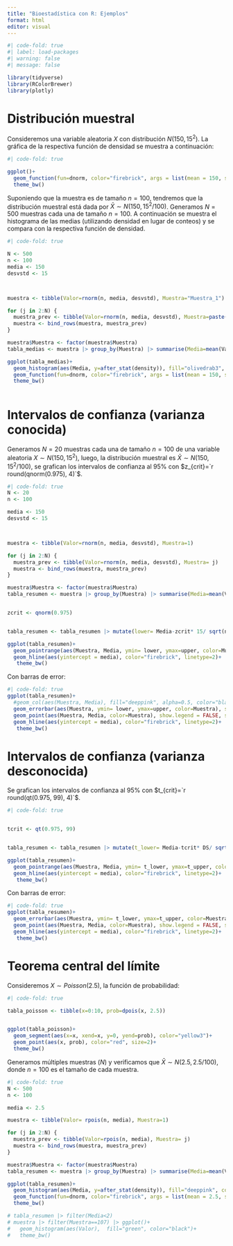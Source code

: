 ```yaml
---
title: "Bioestadística con R: Ejemplos"
format: html
editor: visual
---
```


```r
#| code-fold: true
#| label: load-packages
#| warning: false
#| message: false

library(tidyverse)
library(RColorBrewer)
library(plotly)

```
# Distribución muestral

Consideremos una variable aleatoria $X$ con distribución $N(150, 15^2)$. La gráfica de la respectiva función de densidad se muestra a continuación:




```r
#| code-fold: true

ggplot()+
  geom_function(fun=dnorm, color="firebrick", args = list(mean = 150, sd = 15), xlim=c(100,  200))+
  theme_bw()


```


Suponiendo que la muestra es de tamaño $n=100$, tendremos que la distribución muestral está dada por $\bar{X}\sim N(150, 15^2/100)$. Generamos $N=500$ muestras cada una de tamaño $n=100$.  A continuación se muestra el histograma de las medias (utilizando densidad en lugar de conteos) y se compara con la respectiva función de densidad.

```r
#| code-fold: true

N <- 500
n <- 100
media <- 150
desvstd <- 15



muestra <- tibble(Valor=rnorm(n, media, desvstd), Muestra="Muestra_1")

for (j in 2:N) {
  muestra_prev <- tibble(Valor=rnorm(n, media, desvstd), Muestra=paste("Muestra", j, sep="_"))
  muestra <- bind_rows(muestra, muestra_prev)
}

muestra$Muestra <- factor(muestra$Muestra)
tabla_medias <- muestra |> group_by(Muestra) |> summarise(Media=mean(Valor))

ggplot(tabla_medias)+
  geom_histogram(aes(Media, y=after_stat(density)), fill="olivedrab3", color="black")+
  geom_function(fun=dnorm, color="firebrick", args = list(mean = 150, sd = 1.5), xlim=c(145,  155))+
  theme_bw()



```



# Intervalos de confianza (varianza conocida)

Generamos $N=20$ muestras cada una de tamaño $n=100$ de una variable aleatoria $X\sim N(150, 15^2)$, luego, la distribución muestral es $\bar{X}\sim N(150, 15^2/100)$, se grafican los intervalos de confianza al 95% con $z_{crit}=`r round(qnorm(0.975), 4)`$.


```r
#| code-fold: true
N <- 20
n <- 100

media <- 150
desvstd <- 15



muestra <- tibble(Valor=rnorm(n, media, desvstd), Muestra=1)

for (j in 2:N) {
  muestra_prev <- tibble(Valor=rnorm(n, media, desvstd), Muestra= j)
  muestra <- bind_rows(muestra, muestra_prev)
}

muestra$Muestra <- factor(muestra$Muestra)
tabla_resumen <- muestra |> group_by(Muestra) |> summarise(Media=mean(Valor), DS= sd(Valor))


zcrit <- qnorm(0.975)


tabla_resumen <- tabla_resumen |> mutate(lower= Media-zcrit* 15/ sqrt(n), upper= Media+zcrit* 15/ sqrt(n))

ggplot(tabla_resumen)+
  geom_pointrange(aes(Muestra, Media, ymin= lower, ymax=upper, color=Muestra), show.legend = FALSE)+
  geom_hline(aes(yintercept = media), color="firebrick", linetype=2)+
   theme_bw()

```



Con barras de error:

```r
#| code-fold: true
ggplot(tabla_resumen)+
  #geom_col(aes(Muestra, Media), fill="deeppink", alpha=0.5, color="black")+
  geom_errorbar(aes(Muestra, ymin= lower, ymax=upper, color=Muestra), show.legend = FALSE, width=0.5)+
  geom_point(aes(Muestra, Media, color=Muestra), show.legend = FALSE, size=1.8)+
  geom_hline(aes(yintercept = media), color="firebrick", linetype=2)+
   theme_bw()


```




# Intervalos de confianza (varianza desconocida)

Se grafican los intervalos de confianza al 95% con $t_{crit}=`r round(qt(0.975, 99), 4)`$.



```r
#| code-fold: true


tcrit <- qt(0.975, 99)


tabla_resumen <- tabla_resumen |> mutate(t_lower= Media-tcrit* DS/ sqrt(n), t_upper= Media+tcrit* DS/ sqrt(n))

ggplot(tabla_resumen)+
  geom_pointrange(aes(Muestra, Media, ymin= t_lower, ymax=t_upper, color=Muestra), show.legend = FALSE)+
  geom_hline(aes(yintercept = media), color="firebrick", linetype=2)+
   theme_bw()
```


Con barras de error:

```r
#| code-fold: true
ggplot(tabla_resumen)+
  geom_errorbar(aes(Muestra, ymin= t_lower, ymax=t_upper, color=Muestra), show.legend = FALSE, width=0.5)+
  geom_point(aes(Muestra, Media, color=Muestra), show.legend = FALSE, size=1.8)+
  geom_hline(aes(yintercept = media), color="firebrick", linetype=2)+
   theme_bw()


```


# Teorema central del límite

Consideremos $X\sim Poisson(2.5)$, la función de probabilidad:



```r
#| code-fold: true

tabla_poisson <- tibble(x=0:10, prob=dpois(x, 2.5))


ggplot(tabla_poisson)+
  geom_segment(aes(x=x, xend=x, y=0, yend=prob), color="yellow3")+
  geom_point(aes(x, prob), color="red", size=2)+
  theme_bw()

```
Generamos múltiples muestras ($N$) y verificamos que $\bar{X}\sim N(2.5, 2.5/100)$, donde $n=100$ es el tamaño de cada muestra.


```r
#| code-fold: true
N <- 500
n <- 100

media <- 2.5

muestra <- tibble(Valor= rpois(n, media), Muestra=1)

for (j in 2:N) {
  muestra_prev <- tibble(Valor=rpois(n, media), Muestra= j)
  muestra <- bind_rows(muestra, muestra_prev)
}

muestra$Muestra <- factor(muestra$Muestra)
tabla_resumen <- muestra |> group_by(Muestra) |> summarise(Media=mean(Valor), DS= sd(Valor))

ggplot(tabla_resumen)+
  geom_histogram(aes(Media, y=after_stat(density)), fill="deeppink", color="black")+
  geom_function(fun=dnorm, color="firebrick", args = list(mean = 2.5, sd = sqrt(2.5/100)), xlim=c(2,  3))+
  theme_bw()

# tabla_resumen |> filter(Media<2)
# muestra |> filter(Muestra==107) |> ggplot()+
#   geom_histogram(aes(Valor),  fill="green", color="black")+
#   theme_bw()
```




